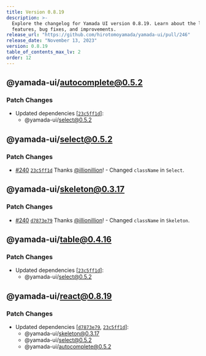 ```yaml
---
title: Version 0.8.19
description: >-
  Explore the changelog for Yamada UI version 0.8.19. Learn about the latest
  features, bug fixes, and improvements.
release_url: "https://github.com/hirotomoyamada/yamada-ui/pull/246"
release_date: "November 13, 2023"
version: 0.8.19
table_of_contents_max_lv: 2
order: 12
---
```


## @yamada-ui/autocomplete@0.5.2

### Patch Changes

- Updated dependencies \[[`23c5ff1d`](https://github.com/hirotomoyamada/yamada-ui/commit/23c5ff1d24f6a193ec1bbcee2a0e57289b6021e7)]:
  - @yamada-ui/select@0.5.2

## @yamada-ui/select@0.5.2

### Patch Changes

- [#240](https://github.com/hirotomoyamada/yamada-ui/pull/240) [`23c5ff1d`](https://github.com/hirotomoyamada/yamada-ui/commit/23c5ff1d24f6a193ec1bbcee2a0e57289b6021e7) Thanks [@illionillion](https://github.com/illionillion)! - Changed `className` in `Select`.

## @yamada-ui/skeleton@0.3.17

### Patch Changes

- [#240](https://github.com/hirotomoyamada/yamada-ui/pull/240) [`d7873e79`](https://github.com/hirotomoyamada/yamada-ui/commit/d7873e79f27b360e1a6947daa30a7636addd91b7) Thanks [@illionillion](https://github.com/illionillion)! - Changed `className` in `Skeleton`.

## @yamada-ui/table@0.4.16

### Patch Changes

- Updated dependencies \[[`23c5ff1d`](https://github.com/hirotomoyamada/yamada-ui/commit/23c5ff1d24f6a193ec1bbcee2a0e57289b6021e7)]:
  - @yamada-ui/select@0.5.2

## @yamada-ui/react@0.8.19

### Patch Changes

- Updated dependencies \[[`d7873e79`](https://github.com/hirotomoyamada/yamada-ui/commit/d7873e79f27b360e1a6947daa30a7636addd91b7), [`23c5ff1d`](https://github.com/hirotomoyamada/yamada-ui/commit/23c5ff1d24f6a193ec1bbcee2a0e57289b6021e7)]:
  - @yamada-ui/skeleton@0.3.17
  - @yamada-ui/select@0.5.2
  - @yamada-ui/autocomplete@0.5.2
